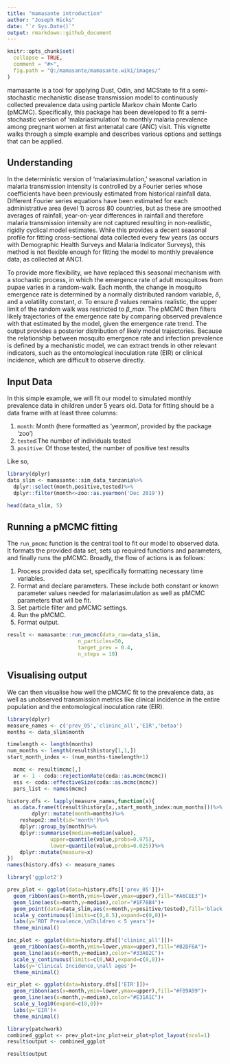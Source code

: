 ```yaml
---
title: "mamasante introduction"
author: "Joseph Hicks"
date: "`r Sys.Date()`"
output: rmarkdown::github_document
---
```


```r
knitr::opts_chunk$set(
  collapse = TRUE,
  comment = "#>",
  fig.path = "Q:/mamasante/mamasante.wiki/images/"
)
```

mamasante is a tool for applying Dust, Odin, and MCState to fit a semi-stochastic mechanistic disease transmission model to continuously collected prevalence data using particle Markov chain Monte Carlo (pMCMC). Specifically, this package has been developed to fit a semi-stochastic version of 'malariasimulation' to monthly malaria prevalence among pregnant women at first antenatal care (ANC) visit. This vignette walks through a simple example and describes various options and settings that can be applied.

## Understanding

In the deterministic version of 'malariasimulation,' seasonal variation in malaria transmission intensity is controlled by a Fourier series whose coefficients have been previously estimated from historical rainfall data. Different Fourier series equations have been estimated for each administrative area (level 1) across 80 countries, but as these are smoothed averages of rainfall, year-on-year differences in rainfall and therefore malaria transmission intensity are not captured resulting in non-realistic, rigidly cyclical model estimates. While this provides a decent seasonal profile for fitting cross-sectional data collected every few years (as occurs with Demographic Health Surveys and Malaria Indicator Surveys), this method is not flexible enough for fitting the model to monthly prevalence data, as collected at ANC1.

To provide more flexibility, we have replaced this seasonal mechanism with a stochastic process, in which the emergence rate of adult mosquitoes from pupae varies in a random-walk. Each month, the change in mosquito emergence rate is determined by a normally distributed random variable, *δ*, and a volatility constant, *σ*. To ensure *β* values remains realistic, the upper limit of the random walk was restricted to *β_max*. The pMCMC then filters likely trajectories of the emergence rate by comparing observed prevalence with that estimated by the model, given the emergence rate trend. The output provides a posterior distribution of likely model trajectories. Because the relationship between mosquito emergence rate and infection prevalence is defined by a mechanistic model, we can extract trends in other relevant indicators, such as the entomological inoculation rate (EIR) or clinical incidence, which are difficult to observe directly.

## Input Data

In this simple example, we will fit our model to simulated monthly prevalence data in children under 5 years old. Data for fitting should be a data frame with at least three columns:

1.  `month`: Month (here formatted as 'yearmon', provided by the package 'zoo')
2.  `tested`:The number of individuals tested
3.  `positive`: Of those tested, the number of positive test results

Like so,
```r
library(dplyr)
data_slim <- mamasante::sim_data_tanzania%>%
  dplyr::select(month,positive,tested)%>%
  dplyr::filter(month<=zoo::as.yearmon('Dec 2019'))
```

```r
head(data_slim, 5)
```

## Running a pMCMC fitting

The `run_pmcmc` function is the central tool to fit our model to observed data. It formats the provided data set, sets up required functions and parameters, and finally runs the pMCMC. Broadly, the flow of actions is as follows:

1.  Process provided data set, specifically formatting necessary time variables.
2.  Format and declare parameters. These include both constant or known parameter values needed for malariasimulation as well as pMCMC parameters that will be fit.
3.  Set particle filter and pMCMC settings.
4.  Run the pMCMC.
5.  Format output.

```r
result <- mamasante::run_pmcmc(data_raw=data_slim,
                       n_particles=50,
                       target_prev = 0.4,
                       n_steps = 10)
```

## Visualising output

We can then visualise how well the pMCMC fit to the prevalence data, as well as 
unobserved transmission metrics like clinical incidence in the entire population
and the entomological inoculation rate (EIR).

```r
library(dplyr)
measure_names <- c('prev_05','clininc_all','EIR','betaa')
months <- data_slim$month

timelength <- length(months)
num_months <- length(result$history[1,1,])
start_month_index <- (num_months-timelength+1)

  mcmc <- result$mcmc[,]
  ar <- 1 - coda::rejectionRate(coda::as.mcmc(mcmc))
  ess <- coda::effectiveSize(coda::as.mcmc(mcmc))
  pars_list <- names(mcmc)

history.dfs <- lapply(measure_names,function(x){
  as.data.frame(t(result$history[x,,start_month_index:num_months]))%>%
        dplyr::mutate(month=months)%>%
    reshape2::melt(id='month')%>%
    dplyr::group_by(month)%>%
    dplyr::summarise(median=median(value),
              upper=quantile(value,probs=0.975),
              lower=quantile(value,probs=0.025))%>%
    dplyr::mutate(measure=x)
})
names(history.dfs) <- measure_names

library('ggplot2')

prev_plot <- ggplot(data=history.dfs[['prev_05']])+
  geom_ribbon(aes(x=month,ymin=lower,ymax=upper),fill="#A6CEE3")+
  geom_line(aes(x=month,y=median),color="#1F78B4")+
  geom_point(data=data_slim,aes(x=month,y=positive/tested),fill='black')+
  scale_y_continuous(limits=c(0,0.5),expand=c(0,0))+
  labs(y='RDT Prevalence,\nChildren < 5 years')+
  theme_minimal()

inc_plot <- ggplot(data=history.dfs[['clininc_all']])+
  geom_ribbon(aes(x=month,ymin=lower,ymax=upper),fill="#B2DF8A")+
  geom_line(aes(x=month,y=median),color="#33A02C")+
  scale_y_continuous(limits=c(0,NA),expand=c(0,0))+
  labs(y='Clinical Incidence,\nall ages')+
  theme_minimal()

eir_plot <- ggplot(data=history.dfs[['EIR']])+
  geom_ribbon(aes(x=month,ymin=lower,ymax=upper),fill="#FB9A99")+
  geom_line(aes(x=month,y=median),color="#E31A1C")+
  scale_y_log10(expand=c(0,0))+
  labs(y='EIR')+
  theme_minimal()

library(patchwork)
combined_ggplot <- prev_plot+inc_plot+eir_plot+plot_layout(ncol=1)
result$output <- combined_ggplot

```

```r
result$output

```
